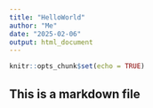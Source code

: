 ```yaml
---
title: "HelloWorld"
author: "Me"
date: "2025-02-06"
output: html_document
---
```


```r
knitr::opts_chunk$set(echo = TRUE)
```

## This is a markdown file
